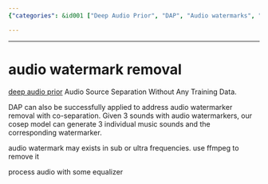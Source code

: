 ```yaml
---
{"categories": &id001 ["Deep Audio Prior", "DAP", "Audio watermarks", "FFmpeg", "Sound separation", "Watermarker removal", "Music sounds"], "category": "Audio Processing", "date": "2023-12-22 23:52:59", "description": "This article explains a technique to remove audio watermarks from recordings using Deep Audio Prior (DAP) and FFmpeg. DAP separates the sounds with watermarkers, creating individual music sounds and the corresponding watermarker, allowing for easy removal of the watermark.", "tags": *id001, "title": "audio watermark removal"}

---
```


------

# audio watermark removal

[deep audio prior](https://github.com/adobe/Deep-Audio-Prior)
Audio Source Separation Without Any Training Data.

DAP can also be successfully applied to address audio watermarker removal with co-separation. Given 3 sounds with audio watermarkers, our cosep model can generate 3 individual music sounds and the corresponding watermarker.

audio watermark may exists in sub or ultra frequencies. use ffmpeg to remove it

process audio with some equalizer

